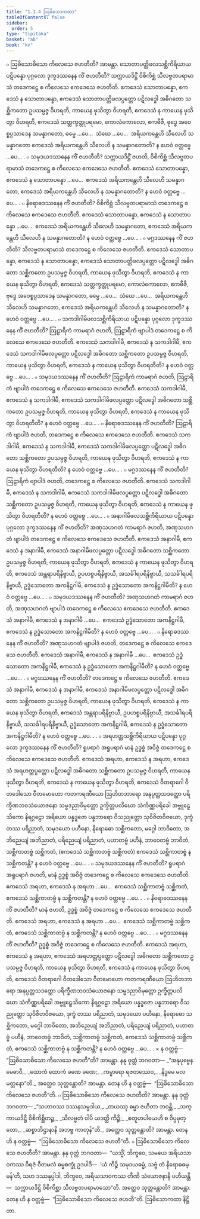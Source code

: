 ```yaml
---
title: "1.1.4 ဩဓိသောကထာ"
tableOfContents: false
sidebar:
  order: 5
type: "tipitaka"
basket: "ab"
book: "kv"
---
```



<DynamicBreadcrumb />

<Division number="274" book="kv">

<Paragraph number="570" book="kv">
๐ ဩဓိသောဓိသော ကိလေသေ ဇဟတီတိ? အာမန္တာ. သောတာပတ္တိဖလသစ္ဆိကိရိယာယ ပဋိပန္နော ပုဂ္ဂလော ဒုက္ခဒဿနေန ကိံ ဇဟတီတိ? သက္ကာယဒိဋ္ဌိံ ဝိစိကိစ္ဆံ သီလဗ္ဗတပရာမာသံ တဒေကဋ္ဌေ စ ကိလေသေ ဧကဒေသေ ဇဟတီတိ. ဧကဒေသံ သောတာပန္နော, ဧကဒေသံ န သောတာပန္နော, ဧကဒေသံ သောတာပတ္တိဖလပ္ပတ္တော ပဋိလဒ္ဓေါ အဓိဂတော သစ္ဆိကတော ဥပသမ္ပဇ္ဇ ဝိဟရတိ, ကာယေန ဖုသိတွာ ဝိဟရတိ, ဧကဒေသံ န ကာယေန ဖုသိတွာ ဝိဟရတိ, ဧကဒေသံ သတ္တက္ခတ္တုပရမော, ကောလံကောလော, ဧကဗီဇီ, ဗုဒ္ဓေ အဝေစ္စပ္ပသာဒေန သမန္နာဂတော, ဓမ္မေ …ပေ…  သံဃေ …ပေ…  အရိယကန္တေဟိ သီလေဟိ သမန္နာဂတော ဧကဒေသံ အရိယကန္တေဟိ သီလေဟိ န သမန္နာဂတောတိ? န ဟေဝံ ဝတ္တဗ္ဗေ …ပေ… .
</Paragraph>

<Paragraph number="571" book="kv">
๐ သမုဒယဒဿနေန ကိံ ဇဟတီတိ? သက္ကာယဒိဋ္ဌိံ ဇဟတိ, ဝိစိကိစ္ဆံ သီလဗ္ဗတပရာမာသံ တဒေကဋ္ဌေ စ ကိလေသေ ဧကဒေသေ ဇဟတီတိ. ဧကဒေသံ သောတာပန္နော, ဧကဒေသံ န သောတာပန္နော …ပေ…  ဧကဒေသံ အရိယကန္တေဟိ သီလေဟိ သမန္နာဂတော, ဧကဒေသံ အရိယကန္တေဟိ သီလေဟိ န သမန္နာဂတောတိ? န ဟေဝံ ဝတ္တဗ္ဗေ …ပေ… .
</Paragraph>

<Paragraph number="572" book="kv">
๐ နိရောဓဒဿနေန ကိံ ဇဟတီတိ? ဝိစိကိစ္ဆံ သီလဗ္ဗတပရာမာသံ တဒေကဋ္ဌေ စ ကိလေသေ ဧကဒေသေ ဇဟတီတိ. ဧကဒေသံ သောတာပန္နော, ဧကဒေသံ န သောတာပန္နော …ပေ…  ဧကဒေသံ အရိယကန္တေဟိ သီလေဟိ သမန္နာဂတော, ဧကဒေသံ အရိယကန္တေဟိ သီလေဟိ န သမန္နာဂတောတိ? န ဟေဝံ ဝတ္တဗ္ဗေ …ပေ… .
</Paragraph>

<Paragraph number="573" book="kv">
๐ မဂ္ဂဒဿနေန ကိံ ဇဟတီတိ? သီလဗ္ဗတပရာမာသံ တဒေကဋ္ဌေ စ ကိလေသေ ဇဟတီတိ. ဧကဒေသံ သောတာပန္နော, ဧကဒေသံ န သောတာပန္နော, ဧကဒေသံ သောတာပတ္တိဖလပ္ပတ္တော ပဋိလဒ္ဓေါ အဓိဂတော သစ္ဆိကတော ဥပသမ္ပဇ္ဇ ဝိဟရတိ, ကာယေန ဖုသိတွာ ဝိဟရတိ, ဧကဒေသံ န ကာယေန ဖုသိတွာ ဝိဟရတိ, ဧကဒေသံ သတ္တက္ခတ္တုပရမော, ကောလံကောလော, ဧကဗီဇီ, ဗုဒ္ဓေ အဝေစ္စပ္ပသာဒေန သမန္နာဂတော, ဓမ္မေ …ပေ…  သံဃေ …ပေ…  အရိယကန္တေဟိ သီလေဟိ သမန္နာဂတော, ဧကဒေသံ အရိယကန္တေဟိ သီလေဟိ န သမန္နာဂတောတိ? န ဟေဝံ ဝတ္တဗ္ဗေ …ပေ… .
</Paragraph>

</Division>
<Division number="275" book="kv">

<Paragraph number="574" book="kv">
๐ သကဒါဂါမိဖလသစ္ဆိကိရိယာယ ပဋိပန္နော ပုဂ္ဂလော ဒုက္ခဒဿနေန ကိံ ဇဟတီတိ? ဩဠာရိကံ ကာမရာဂံ ဇဟတိ, ဩဠာရိကံ ဗျာပါဒံ တဒေကဋ္ဌေ စ ကိလေသေ ဧကဒေသေ ဇဟတီတိ. ဧကဒေသံ သကဒါဂါမီ, ဧကဒေသံ န သကဒါဂါမီ, ဧကဒေသံ သကဒါဂါမိဖလပ္ပတ္တော ပဋိလဒ္ဓေါ အဓိဂတော သစ္ဆိကတော ဥပသမ္ပဇ္ဇ ဝိဟရတိ, ကာယေန ဖုသိတွာ ဝိဟရတိ, ဧကဒေသံ န ကာယေန ဖုသိတွာ ဝိဟရတီတိ? န ဟေဝံ ဝတ္တဗ္ဗေ …ပေ… .
</Paragraph>

<Paragraph number="575" book="kv">
๐ သမုဒယဒဿနေန ကိံ ဇဟတီတိ? ဩဠာရိကံ ကာမရာဂံ ဇဟတိ, ဩဠာရိကံ ဗျာပါဒံ တဒေကဋ္ဌေ စ ကိလေသေ ဧကဒေသေ ဇဟတီတိ. ဧကဒေသံ သကဒါဂါမီ, ဧကဒေသံ န သကဒါဂါမီ, ဧကဒေသံ သကဒါဂါမိဖလပ္ပတ္တော ပဋိလဒ္ဓေါ အဓိဂတော သစ္ဆိကတော ဥပသမ္ပဇ္ဇ ဝိဟရတိ, ကာယေန ဖုသိတွာ ဝိဟရတိ, ဧကဒေသံ န ကာယေန ဖုသိတွာ ဝိဟရတီတိ? န ဟေဝံ ဝတ္တဗ္ဗေ …ပေ… .
</Paragraph>

<Paragraph number="576" book="kv">
๐ နိရောဓဒဿနေန ကိံ ဇဟတီတိ? ဩဠာရိကံ ဗျာပါဒံ ဇဟတိ, တဒေကဋ္ဌေ စ ကိလေသေ ဧကဒေသေ ဇဟတီတိ. ဧကဒေသံ သကဒါဂါမီ, ဧကဒေသံ န သကဒါဂါမီ, ဧကဒေသံ သကဒါဂါမိဖလပ္ပတ္တော ပဋိလဒ္ဓေါ အဓိဂတော သစ္ဆိကတော ဥပသမ္ပဇ္ဇ ဝိဟရတိ, ကာယေန ဖုသိတွာ ဝိဟရတိ, ဧကဒေသံ န ကာယေန ဖုသိတွာ ဝိဟရတီတိ? န ဟေဝံ ဝတ္တဗ္ဗေ …ပေ… .
</Paragraph>

<Paragraph number="577" book="kv">
๐ မဂ္ဂဒဿနေန ကိံ ဇဟတီတိ? ဩဠာရိကံ ဗျာပါဒံ ဇဟတိ, တဒေကဋ္ဌေ စ ကိလေသေ ဇဟတီတိ. ဧကဒေသံ သကဒါဂါမီ, ဧကဒေသံ န သကဒါဂါမီ, ဧကဒေသံ သကဒါဂါမိဖလပ္ပတ္တော ပဋိလဒ္ဓေါ အဓိဂတော သစ္ဆိကတော ဥပသမ္ပဇ္ဇ ဝိဟရတိ, ကာယေန ဖုသိတွာ ဝိဟရတိ, ဧကဒေသံ န ကာယေန ဖုသိတွာ ဝိဟရတီတိ? န ဟေဝံ ဝတ္တဗ္ဗေ …ပေ… .
</Paragraph>

</Division>
<Division number="276" book="kv">

<Paragraph number="578" book="kv">
๐ အနာဂါမိဖလသစ္ဆိကိရိယာယ ပဋိပန္နော ပုဂ္ဂလော ဒုက္ခဒဿနေန ကိံ ဇဟတီတိ? အဏုသဟဂတံ ကာမရာဂံ ဇဟတိ, အဏုသဟဂတံ ဗျာပါဒံ တဒေကဋ္ဌေ စ ကိလေသေ ဧကဒေသေ ဇဟတီတိ. ဧကဒေသံ အနာဂါမီ, ဧကဒေသံ န အနာဂါမီ, ဧကဒေသံ အနာဂါမိဖလပ္ပတ္တော ပဋိလဒ္ဓေါ အဓိဂတော သစ္ဆိကတော ဥပသမ္ပဇ္ဇ ဝိဟရတိ, ကာယေန ဖုသိတွာ ဝိဟရတိ, ဧကဒေသံ န ကာယေန ဖုသိတွာ ဝိဟရတိ, ဧကဒေသံ အန္တရာပရိနိဗ္ဗာယီ, ဥပဟစ္စပရိနိဗ္ဗာယီ, အသင်္ခါရပရိနိဗ္ဗာယီ, သသင်္ခါရပရိနိဗ္ဗာယီ, ဥဒ္ဓံသောတော အကနိဋ္ဌဂါမီ, ဧကဒေသံ န ဥဒ္ဓံသောတော အကနိဋ္ဌဂါမီတိ? န ဟေဝံ ဝတ္တဗ္ဗေ …ပေ… .
</Paragraph>

<Paragraph number="579" book="kv">
๐ သမုဒယဒဿနေန ကိံ ဇဟတီတိ? အဏုသဟဂတံ ကာမရာဂံ ဇဟတိ, အဏုသဟဂတံ ဗျာပါဒံ တဒေကဋ္ဌေ စ ကိလေသေ ဧကဒေသေ ဇဟတီတိ. ဧကဒေသံ အနာဂါမီ, ဧကဒေသံ န အနာဂါမီ …ပေ…  ဧကဒေသံ ဥဒ္ဓံသောတော အကနိဋ္ဌဂါမီ, ဧကဒေသံ န ဥဒ္ဓံသောတော အကနိဋ္ဌဂါမီတိ? န ဟေဝံ ဝတ္တဗ္ဗေ …ပေ… .
</Paragraph>

<Paragraph number="580" book="kv">
๐ နိရောဓဒဿနေန ကိံ ဇဟတီတိ? အဏုသဟဂတံ ဗျာပါဒံ ဇဟတိ, တဒေကဋ္ဌေ စ ကိလေသေ ဧကဒေသေ ဇဟတီတိ. ဧကဒေသံ အနာဂါမီ, ဧကဒေသံ န အနာဂါမီ …ပေ…  ဧကဒေသံ ဥဒ္ဓံသောတော အကနိဋ္ဌဂါမီ, ဧကဒေသံ န ဥဒ္ဓံသောတော အကနိဋ္ဌဂါမီတိ? န ဟေဝံ ဝတ္တဗ္ဗေ …ပေ… .
</Paragraph>

<Paragraph number="581" book="kv">
๐ မဂ္ဂဒဿနေန ကိံ ဇဟတီတိ? တဒေကဋ္ဌေ စ ကိလေသေ ဇဟတီတိ. ဧကဒေသံ အနာဂါမီ, ဧကဒေသံ န အနာဂါမီ, ဧကဒေသံ အနာဂါမိဖလပ္ပတ္တော ပဋိလဒ္ဓေါ အဓိဂတော သစ္ဆိကတော ဥပသမ္ပဇ္ဇ ဝိဟရတိ, ကာယေန ဖုသိတွာ ဝိဟရတိ, ဧကဒေသံ န ကာယေန ဖုသိတွာ ဝိဟရတိ, ဧကဒေသံ အန္တရာပရိနိဗ္ဗာယီ, ဥပဟစ္စပရိနိဗ္ဗာယီ, အသင်္ခါရပရိနိဗ္ဗာယီ, သသင်္ခါရပရိနိဗ္ဗာယီ, ဥဒ္ဓံသောတော အကနိဋ္ဌဂါမီ, ဧကဒေသံ န ဥဒ္ဓံသောတော အကနိဋ္ဌဂါမီတိ? န ဟေဝံ ဝတ္တဗ္ဗေ …ပေ… .
</Paragraph>

</Division>
<Division number="277" book="kv">

<Paragraph number="582" book="kv">
๐ အရဟတ္တသစ္ဆိကိရိယာယ ပဋိပန္နော ပုဂ္ဂလော ဒုက္ခဒဿနေန ကိံ ဇဟတီတိ? ရူပရာဂံ အရူပရာဂံ မာနံ ဥဒ္ဓစ္စံ အဝိဇ္ဇံ တဒေကဋ္ဌေ စ ကိလေသေ ဧကဒေသေ ဇဟတီတိ. ဧကဒေသံ အရဟာ, ဧကဒေသံ န အရဟာ, ဧကဒေသံ အရဟတ္တပ္ပတ္တော ပဋိလဒ္ဓေါ အဓိဂတော သစ္ဆိကတော ဥပသမ္ပဇ္ဇ ဝိဟရတိ, ကာယေန ဖုသိတွာ ဝိဟရတိ, ဧကဒေသံ န ကာယေန ဖုသိတွာ ဝိဟရတိ, ဧကဒေသံ ဝီတရာဂေါ ဝီတဒေါသော ဝီတမောဟော ကတကရဏီယော ဩဟိတဘာရော အနုပ္ပတ္တသဒတ္ထော ပရိက္ခီဏဘဝသံယောဇနော သမ္မဒညာဝိမုတ္တော ဥက္ခိတ္တပလိဃော သံကိဏ္ဏပရိခေါ အဗ္ဗူဠှေသိကော နိရဂ္ဂဠော အရိယော ပန္နဒ္ဓဇော ပန္နဘာရော ဝိသညုတ္တော သုဝိဇိတဝိဇယော, ဒုက္ခံ တဿ ပရိညာတံ, သမုဒယော ပဟီနော, နိရောဓော သစ္ဆိကတော, မဂ္ဂေါ ဘာဝိတော, အဘိညေယျံ အဘိညာတံ, ပရိညေယျံ ပရိညာတံ, ပဟာတဗ္ဗံ ပဟီနံ, ဘာဝေတဗ္ဗံ ဘာဝိတံ, သစ္ဆိကာတဗ္ဗံ သစ္ဆိကတံ, (ဧကဒေသံ သစ္ဆိကာတဗ္ဗံ သစ္ဆိကတံ) ဧကဒေသံ သစ္ဆိကာတဗ္ဗံ န သစ္ဆိကတန္တိ? န ဟေဝံ ဝတ္တဗ္ဗေ …ပေ… .
</Paragraph>

<Paragraph number="583" book="kv">
๐ သမုဒယဒဿနေန ကိံ ဇဟတီတိ? ရူပရာဂံ အရူပရာဂံ ဇဟတိ, မာနံ ဥဒ္ဓစ္စံ အဝိဇ္ဇံ တဒေကဋ္ဌေ စ ကိလေသေ ဧကဒေသေ ဇဟတီတိ. ဧကဒေသံ အရဟာ, ဧကဒေသံ န အရဟာ …ပေ…  ဧကဒေသံ သစ္ဆိကာတဗ္ဗံ သစ္ဆိကတံ, ဧကဒေသံ သစ္ဆိကာတဗ္ဗံ န သစ္ဆိကတန္တိ? န ဟေဝံ ဝတ္တဗ္ဗေ …ပေ… .
</Paragraph>

<Paragraph number="584" book="kv">
๐ နိရောဓဒဿနေန ကိံ ဇဟတီတိ? မာနံ ဇဟတိ, ဥဒ္ဓစ္စံ အဝိဇ္ဇံ တဒေကဋ္ဌေ စ ကိလေသေ ဧကဒေသေ ဇဟတီတိ. ဧကဒေသံ အရဟာ, ဧကဒေသံ န အရဟာ …ပေ…  ဧကဒေသံ သစ္ဆိကာတဗ္ဗံ သစ္ဆိကတံ, ဧကဒေသံ သစ္ဆိကာတဗ္ဗံ န သစ္ဆိကတန္တိ? န ဟေဝံ ဝတ္တဗ္ဗေ …ပေ… .
</Paragraph>

<Paragraph number="585" book="kv">
๐ မဂ္ဂဒဿနေန ကိံ ဇဟတီတိ? ဥဒ္ဓစ္စံ အဝိဇ္ဇံ တဒေကဋ္ဌေ စ ကိလေသေ ဇဟတီတိ. ဧကဒေသံ အရဟာ, ဧကဒေသံ န အရဟာ, ဧကဒေသံ အရဟတ္တပ္ပတ္တော ပဋိလဒ္ဓေါ အဓိဂတော သစ္ဆိကတော ဥပသမ္ပဇ္ဇ ဝိဟရတိ, ကာယေန ဖုသိတွာ ဝိဟရတိ, ဧကဒေသံ န ကာယေန ဖုသိတွာ ဝိဟရတိ, ဧကဒေသံ ဝီတရာဂေါ ဝီတဒေါသော ဝီတမောဟော ကတကရဏီယော ဩဟိတဘာရော အနုပ္ပတ္တသဒတ္ထော ပရိက္ခီဏဘဝသံယောဇနော သမ္မဒညာဝိမုတ္တော ဥက္ခိတ္တပလိဃော သံကိဏ္ဏပရိခေါ အဗ္ဗူဠှေသိကော နိရဂ္ဂဠော အရိယော ပန္နဒ္ဓဇော ပန္နဘာရော ဝိသညုတ္တော သုဝိဇိတဝိဇယော, ဒုက္ခံ တဿ ပရိညာတံ, သမုဒယော ပဟီနော, နိရောဓော သစ္ဆိကတော, မဂ္ဂေါ ဘာဝိတော, အဘိညေယျံ အဘိညာတံ, ပရိညေယျံ ပရိညာတံ, ပဟာတဗ္ဗံ ပဟီနံ, ဘာဝေတဗ္ဗံ ဘာဝိတံ, သစ္ဆိကာတဗ္ဗံ သစ္ဆိကတံ, ဧကဒေသံ သစ္ဆိကာတဗ္ဗံ သစ္ဆိကတံ, ဧကဒေသံ သစ္ဆိကာတဗ္ဗံ န သစ္ဆိကတန္တိ? န ဟေဝံ ဝတ္တဗ္ဗေ …ပေ… .
</Paragraph>

</Division>
<Division number="278" book="kv">

<Paragraph number="586" book="kv">
× န ဝတ္တဗ္ဗံ—  “ဩဓိသောဓိသော ကိလေသေ ဇဟတီ”တိ? အာမန္တာ. နနု ဝုတ္တံ ဘဂဝတာ—
</Paragraph>

<Paragraph number="587" type="verses" book="kv">
_“အနုပုဗ္ဗေန မေဓာဝီ,_  
_ထောကံ ထောကံ ခဏေ ခဏေ;_  
_ကမ္မာရော ရဇတဿေဝ,_  
_နိဒ္ဓမေ မလမတ္တနော”တိ._  

</Paragraph>

<Paragraph number="588" book="kv">
အတ္ထေဝ သုတ္တန္တောတိ? အာမန္တာ. တေန ဟိ န ဝတ္တဗ္ဗံ—  “ဩဓိသောဓိသော ကိလေသေ ဇဟတီ”တိ.
</Paragraph>

<Paragraph number="589" book="kv">
๐ ဩဓိသောဓိသော ကိလေသေ ဇဟတီတိ? အာမန္တာ. နနု ဝုတ္တံ ဘဂဝတာ—
</Paragraph>

<Paragraph number="590" type="verses" book="kv">
_“သဟာဝဿ ဒဿနသမ္ပဒါယ,_  
_တယဿု ဓမ္မာ ဇဟိတာ ဘဝန္တိ;_  
_သက္ကာယဒိဋ္ဌီ ဝိစိကိစ္ဆိတဉ္စ,_  
_သီလဗ္ဗတံ ဝါပိ ယဒတ္ထိ ကိဉ္စိ;_  
_စတူဟပါယေဟိ စ ဝိပ္ပမုတ္တော,_  
_ဆစ္စာဘိဌာနာနိ အဘဗ္ဗ ကာတုန်”တိ._  

</Paragraph>

<Paragraph number="591" book="kv">
အတ္ထေဝ သုတ္တန္တောတိ? အာမန္တာ. တေန ဟိ န ဝတ္တဗ္ဗံ—  “ဩဓိသောဓိသော ကိလေသေ ဇဟတီ”တိ.
</Paragraph>

<Paragraph number="592" book="kv">
๐ ဩဓိသောဓိသော ကိလေသေ ဇဟတီတိ? အာမန္တာ. နနု ဝုတ္တံ ဘဂဝတာ—  “ယသ္မိံ, ဘိက္ခဝေ, သမယေ အရိယသာဝကဿ ဝိရဇံ ဝီတမလံ ဓမ္မစက္ခုံ ဥဒပါဒိ—  ‘ယံ ကိဉ္စိ သမုဒယဓမ္မံ, သဗ္ဗံ တံ နိရောဓဓမ္မန်’တိ, သဟ ဒဿနုပ္ပါဒါ, ဘိက္ခဝေ, အရိယသာဝကဿ တီဏိ သံယောဇနာနိ ပဟီယန္တိ—  သက္ကာယဒိဋ္ဌိ ဝိစိကိစ္ဆာ သီလဗ္ဗတပရာမာသော”တိ. အတ္ထေဝ သုတ္တန္တောတိ? အာမန္တာ. တေန ဟိ န ဝတ္တဗ္ဗံ—  “ဩဓိသောဓိသော ကိလေသေ ဇဟတီ”တိ.

</Paragraph>
</Division>

<Paragraph number="593" type="center" book="kv">
ဩဓိသောကထာ နိဋ္ဌိတာ.
</Paragraph>